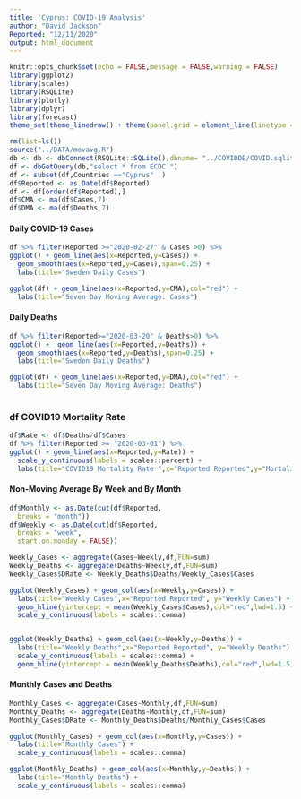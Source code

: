 ```yaml
---
title: 'Cyprus: COVID-19 Analysis'
author: "David Jackson"
Reported: "12/11/2020"
output: html_document
---
```


```r
knitr::opts_chunk$set(echo = FALSE,message = FALSE,warning = FALSE)
library(ggplot2)
library(scales)
library(RSQLite)
library(plotly)
library(dplyr)
library(forecast)
theme_set(theme_linedraw() + theme(panel.grid = element_line(linetype = 'dashed')))

```
```r
rm(list=ls())
source("../DATA/movavg.R")
db <- db <- dbConnect(RSQLite::SQLite(),dbname= "../COVIDDB/COVID.sqlite3")
df <- dbGetQuery(db,"select * from ECDC ")
df <- subset(df,Countries =="Cyprus"  )
df$Reported <- as.Date(df$Reported)
df <- df[order(df$Reported),]
df$CMA <- ma(df$Cases,7)
df$DMA <- ma(df$Deaths,7)
```

#### Daily COVID-19 Cases

```r
df %>% filter(Reported >="2020-02-27" & Cases >0) %>%
ggplot() + geom_line(aes(x=Reported,y=Cases)) +
  geom_smooth(aes(x=Reported,y=Cases),span=0.25) +
  labs(title="Sweden Daily Cases")

ggplot(df) + geom_line(aes(x=Reported,y=CMA),col="red") + 
  labs(title="Seven Day Moving Average: Cases")

```

#### Daily Deaths

```r
df %>% filter(Reported>="2020-03-20" & Deaths>0) %>%
ggplot() +  geom_line(aes(x=Reported,y=Deaths)) +
  geom_smooth(aes(x=Reported,y=Deaths),span=0.25) +
  labs(title="Sweden Daily Deaths") 

ggplot(df) + geom_line(aes(x=Reported,y=DMA),col="red") + 
  labs(title="Seven Day Moving Average: Deaths")
  
```

### df COVID19 Mortality Rate

```r
df$Rate <- df$Deaths/df$Cases 
df %>% filter(Reported >= "2020-03-01") %>%
ggplot() + geom_line(aes(x=Reported,y=Rate)) +
  scale_y_continuous(labels = scales::percent) +
  labs(title="COVID19 Mortality Rate ",x="Reported Reported",y="Mortality Rate") + geom_hline(yintercept = mean(na.omit(df$Rate)),col="red",lwd=1.5)

```

#### Non-Moving Average By Week and By Month

```r
df$Monthly <- as.Date(cut(df$Reported,
  breaks = "month"))
df$Weekly <- as.Date(cut(df$Reported,
  breaks = "week",
  start.on.monday = FALSE))

```
```r
Weekly_Cases <- aggregate(Cases~Weekly,df,FUN=sum)
Weekly_Deaths <- aggregate(Deaths~Weekly,df,FUN=sum)
Weekly_Cases$DRate <- Weekly_Deaths$Deaths/Weekly_Cases$Cases

```
```r
ggplot(Weekly_Cases) + geom_col(aes(x=Weekly,y=Cases)) + 
  labs(title="Weekly Cases",x="Reported Reported", y="Weekly Cases") +
  geom_hline(yintercept = mean(Weekly_Cases$Cases),col="red",lwd=1.5) +
  scale_y_continuous(labels = scales::comma) 


ggplot(Weekly_Deaths) + geom_col(aes(x=Weekly,y=Deaths)) + 
  labs(title="Weekly Deaths",x="Reported Reported", y="Weekly Deaths") +
  scale_y_continuous(labels = scales::comma) +
  geom_hline(yintercept = mean(Weekly_Deaths$Deaths),col="red",lwd=1.5)
``` 

#### Monthly Cases and Deaths

```r

Monthly_Cases <- aggregate(Cases~Monthly,df,FUN=sum)
Monthly_Deaths <- aggregate(Deaths~Monthly,df,FUN=sum)
Monthly_Cases$DRate <- Monthly_Deaths$Deaths/Monthly_Cases$Cases

```
```r
ggplot(Monthly_Cases) + geom_col(aes(x=Monthly,y=Cases)) +
  labs(title="Monthly Cases") +
  scale_y_continuous(labels = scales::comma)

ggplot(Monthly_Deaths) + geom_col(aes(x=Monthly,y=Deaths)) +
  labs(title="Monthly Deaths") +
  scale_y_continuous(labels = scales::comma)
```

